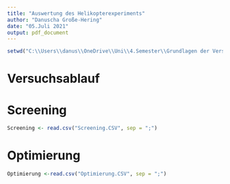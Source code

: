 ```yaml
---
title: "Auswertung des Helikopterexperiments"
author: "Danuscha Große-Hering"
date: "05.Juli 2021"
output: pdf_document
---
```

```r
setwd("C:\\Users\\danus\\OneDrive\\Uni\\4.Semester\\Grundlagen der Versuchspalnung\\1.Experiment\\GdV-Experiment-1\\Experiment 3")
```

# Versuchsablauf

# Screening

```r
Screening <- read.csv("Screening.CSV", sep = ";")
```



# Optimierung
```r
Optimierung <-read.csv("Optimierung.CSV", sep = ";")
```

